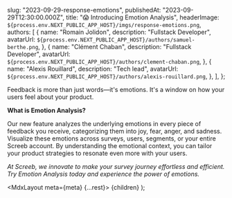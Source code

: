 
  slug: "2023-09-29-response-emotions",
  publishedAt: "2023-09-29T12:30:00.000Z",
  title: "😱 Introducing Emotion Analysis",
  headerImage: `${process.env.NEXT_PUBLIC_APP_HOST}/imgs/response-emotions.png`,
  authors: [
    {
      name: "Romain Jolidon",
      description: "Fullstack Developer",
      avatarUrl: `${process.env.NEXT_PUBLIC_APP_HOST}/authors/samuel-berthe.png`,
    },
    {
      name: "Clément Chaban",
      description: "Fullstack Developer",
      avatarUrl: `${process.env.NEXT_PUBLIC_APP_HOST}/authors/clement-chaban.png`,
    },
    {
      name: "Alexis Rouillard",
      description: "Tech lead",
      avatarUrl: `${process.env.NEXT_PUBLIC_APP_HOST}/authors/alexis-rouillard.png`,
    },
  ],
};

Feedback is more than just words—it's emotions. It's a window on how your users feel about your product.

**What is Emotion Analysis?**

Our new feature analyzes the underlying emotions in every piece of feedback you receive, categorizing them into joy, fear, anger, and sadness. Visualize these emotions across surveys, users, segments, or your entire Screeb account. By understanding the emotional context, you can tailor your product strategies to resonate even more with your users.

_At Screeb, we innovate to make your survey journey effortless and efficient. Try Emotion Analysis today and experience the power of emotions._

  <MdxLayout meta={meta} {...rest}>
    {children}
  </MdxLayout>
);
